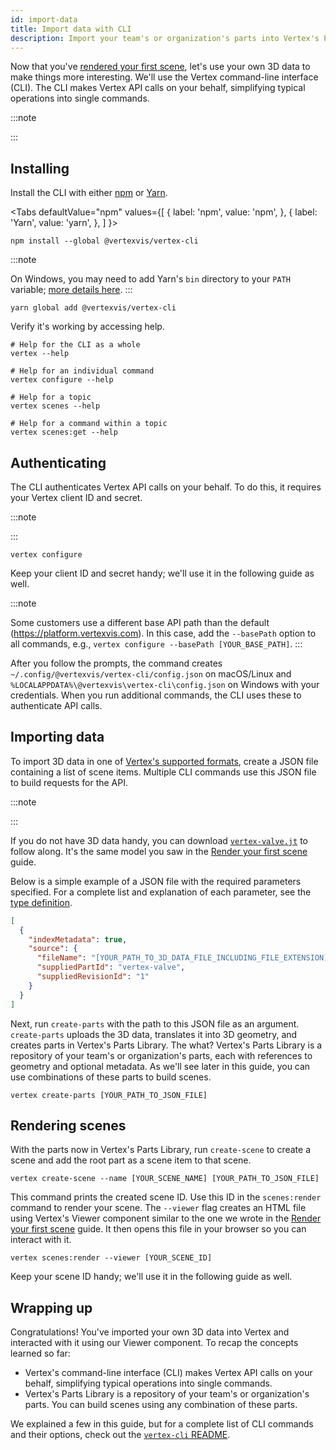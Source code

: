```yaml
---
id: import-data
title: Import data with CLI
description: Import your team's or organization's parts into Vertex's Parts Library using Vertex's platform APIs.
---
```



Now that you've [rendered your first scene](./render-your-first-scene.mdx), let's use your own 3D data to make things more interesting. We'll use the Vertex command-line interface (CLI). The CLI makes Vertex API calls on your behalf, simplifying typical operations into single commands.

:::note

<SignUpNote />
:::

## Installing

Install the CLI with either [npm](https://www.npmjs.com/get-npm) or [Yarn](https://classic.yarnpkg.com/en/docs/install/).

<Tabs
  defaultValue="npm"
  values={[
    { label: 'npm', value: 'npm', },
    { label: 'Yarn', value: 'yarn', },
  ]
}>
<TabItem value="npm">

```shell
npm install --global @vertexvis/vertex-cli
```

</TabItem>
<TabItem value="yarn">

:::note

On Windows, you may need to add Yarn's `bin` directory to your `PATH` variable; [more details here](https://stackoverflow.com/a/60436135).
:::

```shell
yarn global add @vertexvis/vertex-cli
```

</TabItem>
</Tabs>

Verify it's working by accessing help.

```shell
# Help for the CLI as a whole
vertex --help

# Help for an individual command
vertex configure --help

# Help for a topic
vertex scenes --help

# Help for a command within a topic
vertex scenes:get --help
```

## Authenticating

The CLI authenticates Vertex API calls on your behalf. To do this, it requires your Vertex client ID and secret.

:::note

<ProtectSecretNote />
:::

```shell
vertex configure
```

Keep your client ID and secret handy; we'll use it in the following guide as well.

:::note

Some customers use a different base API path than the default (https://platform.vertexvis.com). In this case, add the `--basePath` option to all commands, e.g., `vertex configure --basePath [YOUR_BASE_PATH]`.
:::

After you follow the prompts, the command creates `~/.config/@vertexvis/vertex-cli/config.json` on macOS/Linux and `%LOCALAPPDATA%\@vertexvis\vertex-cli\config.json` on Windows with your credentials. When you run additional commands, the CLI uses these to authenticate API calls.

## Importing data

To import 3D data in one of [Vertex's supported formats](./supported-file-formats.mdx), create a JSON file containing a list of scene items. Multiple CLI commands use this JSON file to build requests for the API.

:::note

<ImportAssemblyNote />

:::

If you do not have 3D data handy, you can download [`vertex-valve.jt`](https://vertex-public-binaries.s3-us-west-2.amazonaws.com/vertex-valve.jt) to follow along. It's the same model you saw in the [Render your first scene](./render-your-first-scene.mdx) guide.

Below is a simple example of a JSON file with the required parameters specified. For a complete list and explanation of each parameter, see the [type definition](https://github.com/Vertexvis/vertex-cli/blob/master/src/create-items/index.d.ts).

```json title="vertex-valve.json"
[
  {
    "indexMetadata": true,
    "source": {
      "fileName": "[YOUR_PATH_TO_3D_DATA_FILE_INCLUDING_FILE_EXTENSION]",
      "suppliedPartId": "vertex-valve",
      "suppliedRevisionId": "1"
    }
  }
]
```

Next, run `create-parts` with the path to this JSON file as an argument. `create-parts` uploads the 3D data, translates it into 3D geometry, and creates parts in Vertex's Parts Library. The what? Vertex's Parts Library is a repository of your team's or organization's parts, each with references to geometry and optional metadata. As we'll see later in this guide, you can use combinations of these parts to build scenes.

```shell
vertex create-parts [YOUR_PATH_TO_JSON_FILE]
```

## Rendering scenes

With the parts now in Vertex's Parts Library, run `create-scene` to create a scene and add the root part as a scene item to that scene.

```shell
vertex create-scene --name [YOUR_SCENE_NAME] [YOUR_PATH_TO_JSON_FILE]
```

This command prints the created scene ID. Use this ID in the `scenes:render` command to render your scene. The `--viewer` flag creates an HTML file using Vertex's Viewer component similar to the one we wrote in the [Render your first scene](./render-your-first-scene.mdx) guide. It then opens this file in your browser so you can interact with it.

```shell
vertex scenes:render --viewer [YOUR_SCENE_ID]
```

Keep your scene ID handy; we'll use it in the following guide as well.

## Wrapping up

Congratulations! You've imported your own 3D data into Vertex and interacted with it using our Viewer component. To recap the concepts learned so far:

- Vertex's command-line interface (CLI) makes Vertex API calls on your behalf, simplifying typical operations into single commands.
- Vertex's Parts Library is a repository of your team's or organization's parts. You can build scenes using any combination of these parts.

We explained a few in this guide, but for a complete list of CLI commands and their options, check out the [`vertex-cli` README](https://github.com/Vertexvis/vertex-cli).
